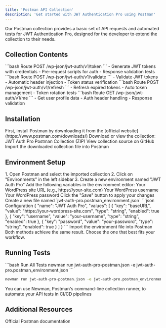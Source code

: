 ```yaml
---
title: 'Postman API Collection'
description: 'Get started with JWT Authentication Pro using Postman'
---
```


<Info>
  Our Postman collection provides a basic set of API requests and automated tests for JWT Authentication Pro, designed for the developer to extend the collection to their needs.
</Info>

## Collection Contents

<ResponseField name="Token Generation" required>
  ```bash Route
  POST /wp-json/jwt-auth/v1/token
  ```
  - Generate JWT tokens with credentials
  - Pre-request scripts for auth
  - Response validation tests
</ResponseField>

<ResponseField name="Token Validation" required>
  ```bash Route
  POST /wp-json/jwt-auth/v1/validate
  ```
  - Validate JWT tokens
  - Automatic header injection
  - Token status verification
</ResponseField>

<ResponseField name="Token Refresh" required>
  ```bash Route
  POST /wp-json/jwt-auth/v1/refresh
  ```
  - Refresh expired tokens
  - Auto token management
  - Token rotation tests
</ResponseField>

<ResponseField name="User Information" required>
  ```bash Route
  GET /wp-json/jwt-auth/v1/me
  ```
  - Get user profile data
  - Auth header handling
  - Response validation
</ResponseField>

## Installation

<Steps>
  <Step title="Install Postman">
    First, install Postman by downloading it from the [official website](https://www.postman.com/downloads/)
  </Step>
  <Step title="Download Collection">
    Download or view the collection:
    <CardGroup cols={2}>
      <Card
        title="Download Collection"
        icon="download"
        href="https://gist.github.com/Tmeister/7750f7b868368d28d16608309f2e00f7/archive/9e7f163d383e61859276b2e7a5b6a9d1ceb5a69b.zip"
      >
        JWT Auth Pro Postman Collection (ZIP)
      </Card>
      <Card
        title="View Source"
        icon="code"
        href="https://gist.github.com/Tmeister/7750f7b868368d28d16608309f2e00f7"
      >
        View collection source on GitHub
      </Card>
    </CardGroup>
  </Step>
  <Step title="Import Collection">
    Import the downloaded collection file into Postman
  </Step>
</Steps>

## Environment Setup

<Tabs>
  <Tab title="Using Postman UI">
    <Steps>
      <Step title="Open Environment Settings">
        1. Open Postman and select the imported collection
        2. Click on "Environments" in the left sidebar
        3. Create a new environment named "JWT Auth Pro"
      </Step>
      <Step title="Configure Variables">
        Add the following variables in the environment editor:
        <ParamField path="baseURL" type="string" required>
          Your WordPress site URL (e.g., https://your-site.com)
        </ParamField>
        <ParamField path="username" type="string" required>
          Your WordPress username
        </ParamField>
        <ParamField path="password" type="string" required>
          Your WordPress password
        </ParamField>
      </Step>
      <Step title="Save Changes">
        Click the "Save" button to apply your changes
      </Step>
    </Steps>
  </Tab>
  <Tab title="Using Environment File">
    <Steps>
      <Step title="Create Environment File">
        Create a new file named `jwt-auth-pro.postman_environment.json`
      </Step>
      <Step title="Configure Variables">
        <CodeGroup>
          ```json Configuration
          {
            "name": "JWT Auth Pro",
            "values": [
              {
                "key": "baseURL",
                "value": "https://your-wordpress-site.com",
                "type": "string",
                "enabled": true
              },
              {
                "key": "username",
                "value": "your-username",
                "type": "string",
                "enabled": true
              },
              {
                "key": "password",
                "value": "your-password",
                "type": "string",
                "enabled": true
              }
            ]
          }
          ```
        </CodeGroup>
      </Step>
      <Step title="Import Environment">
        Import the environment file into Postman
      </Step>
    </Steps>
  </Tab>
</Tabs>

<Note>
  Both methods achieve the same result. Choose the one that best fits your workflow.
</Note>

## Running Tests

<CodeGroup>
  ```bash Run All Tests
  newman run jwt-auth-pro-postman.json -e jwt-auth-pro.postman_environment.json
  ```

  ```bash Run Single Test
  newman run jwt-auth-pro-postman.json -e jwt-auth-pro.postman_environment.json --folder "Token Generation"
  ```
</CodeGroup>

<Tip>
  You can use Newman, Postman's command-line collection runner, to automate your API tests in CI/CD pipelines
</Tip>

## Additional Resources

<CardGroup cols={1}>
  <Card
    title="Postman Docs"
    icon="book"
    href="https://learning.postman.com/docs/getting-started/introduction/"
  >
    Official Postman documentation
  </Card>
</CardGroup>
